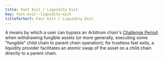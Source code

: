 ```yaml
---
title: Fast Exit / Liquidity Exit
key: fast-exit--liquidity-exit
titleforSort: Fast Exit / Liquidity Exit
---
```


A means by which a user can bypass an Arbitrum chain's [Challenge Period](/intro/glossary#challenge-period) when withdrawing fungible assets (or more generally,
executing some "fungible" child chain to parent chain operation); for trustless fast exits, a liquidity provider facilitates an atomic swap of the asset on a
child chain directly to a parent chain.
